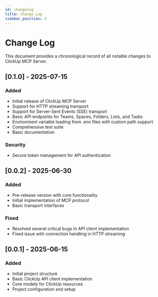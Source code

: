 ```yaml
---
id: changelog
title: Change Log
sidebar_position: 5
---
```


# Change Log

This document provides a chronological record of all notable changes to ClickUp MCP Server.

## [0.1.0] - 2025-07-15

### Added
- Initial release of ClickUp MCP Server
- Support for HTTP streaming transport
- Support for Server-Sent Events (SSE) transport
- Basic API endpoints for Teams, Spaces, Folders, Lists, and Tasks
- Environment variable loading from .env files with custom path support
- Comprehensive test suite
- Basic documentation

### Security
- Secure token management for API authentication

## [0.0.2] - 2025-06-30

### Added
- Pre-release version with core functionality
- Initial implementation of MCP protocol
- Basic transport interfaces

### Fixed
- Resolved several critical bugs in API client implementation
- Fixed issue with connection handling in HTTP streaming

## [0.0.1] - 2025-06-15

### Added
- Initial project structure
- Basic ClickUp API client implementation
- Core models for ClickUp resources
- Project configuration and setup
